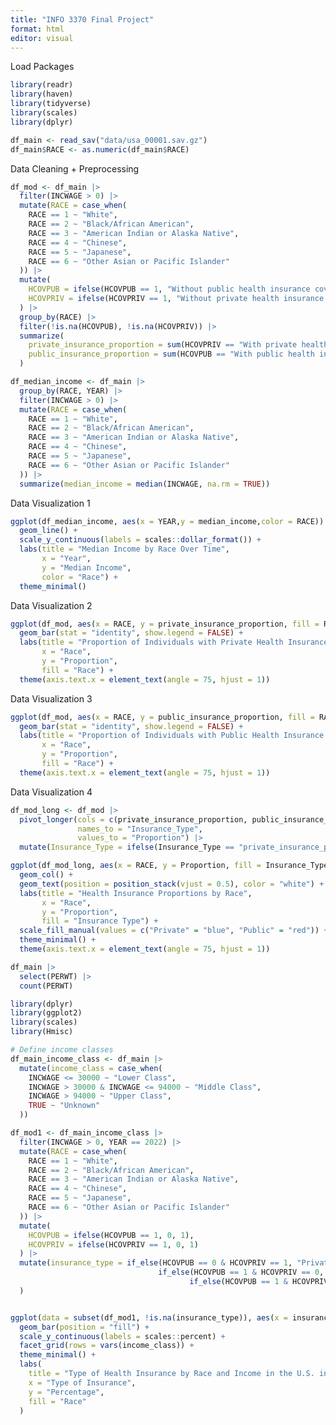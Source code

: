 ```yaml
---
title: "INFO 3370 Final Project"
format: html
editor: visual
---
```


Load Packages

```r
library(readr)
library(haven)
library(tidyverse)
library(scales)
library(dplyr)

df_main <- read_sav("data/usa_00001.sav.gz")
df_main$RACE <- as.numeric(df_main$RACE)

```

Data Cleaning + Preprocessing

```r
df_mod <- df_main |>
  filter(INCWAGE > 0) |>
  mutate(RACE = case_when(
    RACE == 1 ~ "White",
    RACE == 2 ~ "Black/African American",
    RACE == 3 ~ "American Indian or Alaska Native",
    RACE == 4 ~ "Chinese",
    RACE == 5 ~ "Japanese",
    RACE == 6 ~ "Other Asian or Pacific Islander"
  )) |>
  mutate(
    HCOVPUB = ifelse(HCOVPUB == 1, "Without public health insurance coverage", "With public health insurance coverage"),
    HCOVPRIV = ifelse(HCOVPRIV == 1, "Without private health insurance coverage", "With private health insurance coverage")
  ) |>
  group_by(RACE) |>
  filter(!is.na(HCOVPUB), !is.na(HCOVPRIV)) |>
  summarize(
    private_insurance_proportion = sum(HCOVPRIV == "With private health insurance coverage") / n(),
    public_insurance_proportion = sum(HCOVPUB == "With public health insurance coverage") / n()
  )

df_median_income <- df_main |>
  group_by(RACE, YEAR) |>
  filter(INCWAGE > 0) |>
  mutate(RACE = case_when(
    RACE == 1 ~ "White",
    RACE == 2 ~ "Black/African American",
    RACE == 3 ~ "American Indian or Alaska Native",
    RACE == 4 ~ "Chinese",
    RACE == 5 ~ "Japanese",
    RACE == 6 ~ "Other Asian or Pacific Islander"
  )) |>
  summarize(median_income = median(INCWAGE, na.rm = TRUE)) 
```

Data Visualization 1

```r
ggplot(df_median_income, aes(x = YEAR,y = median_income,color = RACE)) + 
  geom_line() +
  scale_y_continuous(labels = scales::dollar_format()) +
  labs(title = "Median Income by Race Over Time",
       x = "Year",
       y = "Median Income",
       color = "Race") +
  theme_minimal()

```

Data Visualization 2

```r
ggplot(df_mod, aes(x = RACE, y = private_insurance_proportion, fill = RACE)) +
  geom_bar(stat = "identity", show.legend = FALSE) +
  labs(title = "Proportion of Individuals with Private Health Insurance by Race",
       x = "Race",
       y = "Proportion",
       fill = "Race") +
  theme(axis.text.x = element_text(angle = 75, hjust = 1))
```

Data Visualization 3

```r
ggplot(df_mod, aes(x = RACE, y = public_insurance_proportion, fill = RACE)) +
  geom_bar(stat = "identity", show.legend = FALSE) +
  labs(title = "Proportion of Individuals with Public Health Insurance by Race",
       x = "Race",
       y = "Proportion",
       fill = "Race") +
  theme(axis.text.x = element_text(angle = 75, hjust = 1))
```

Data Visualization 4

```r
df_mod_long <- df_mod |>
  pivot_longer(cols = c(private_insurance_proportion, public_insurance_proportion),
               names_to = "Insurance_Type",
               values_to = "Proportion") |>
  mutate(Insurance_Type = ifelse(Insurance_Type == "private_insurance_proportion", "Private", "Public"))

ggplot(df_mod_long, aes(x = RACE, y = Proportion, fill = Insurance_Type, label = scales::percent(Proportion))) +
  geom_col() +
  geom_text(position = position_stack(vjust = 0.5), color = "white") +
  labs(title = "Health Insurance Proportions by Race",
       x = "Race",
       y = "Proportion",
       fill = "Insurance Type") +
  scale_fill_manual(values = c("Private" = "blue", "Public" = "red")) +
  theme_minimal() +
  theme(axis.text.x = element_text(angle = 75, hjust = 1))
```

```r
df_main |>
  select(PERWT) |>
  count(PERWT)

```

```r
library(dplyr)
library(ggplot2)
library(scales)
library(Hmisc)

# Define income classes
df_main_income_class <- df_main |>
  mutate(income_class = case_when(
    INCWAGE <= 30000 ~ "Lower Class",
    INCWAGE > 30000 & INCWAGE <= 94000 ~ "Middle Class",
    INCWAGE > 94000 ~ "Upper Class",
    TRUE ~ "Unknown"
  ))

df_mod1 <- df_main_income_class |>
  filter(INCWAGE > 0, YEAR == 2022) |>
  mutate(RACE = case_when(
    RACE == 1 ~ "White",
    RACE == 2 ~ "Black/African American",
    RACE == 3 ~ "American Indian or Alaska Native",
    RACE == 4 ~ "Chinese",
    RACE == 5 ~ "Japanese",
    RACE == 6 ~ "Other Asian or Pacific Islander"
  )) |>
  mutate(
    HCOVPUB = ifelse(HCOVPUB == 1, 0, 1),
    HCOVPRIV = ifelse(HCOVPRIV == 1, 0, 1)
  ) |>
  mutate(insurance_type = if_else(HCOVPUB == 0 & HCOVPRIV == 1, "Private",
                                 if_else(HCOVPUB == 1 & HCOVPRIV == 0, "Public",
                                        if_else(HCOVPUB == 1 & HCOVPRIV == 1, "Both", NA)))
  )


ggplot(data = subset(df_mod1, !is.na(insurance_type)), aes(x = insurance_type, fill = RACE)) +
  geom_bar(position = "fill") +
  scale_y_continuous(labels = scales::percent) +
  facet_grid(rows = vars(income_class)) +
  theme_minimal() +
  labs(
    title = "Type of Health Insurance by Race and Income in the U.S. in 2022",
    x = "Type of Insurance", 
    y = "Percentage",
    fill = "Race"
  )

```
